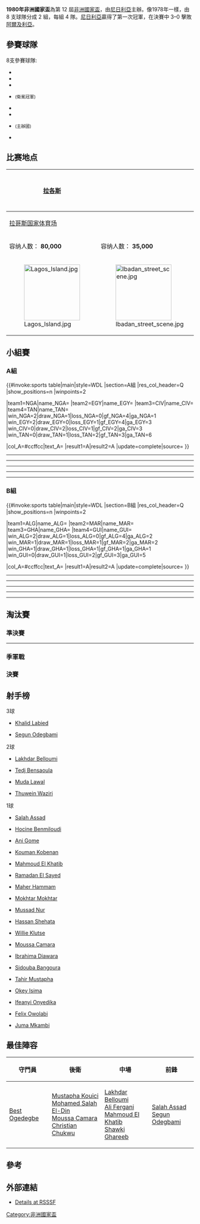 {{Infobox 國際足球賽事賽季
| tourney_name     = 非洲國家盃
| year             = 1980年
| other_titles     = 1980 African Cup of Nations
| image            = 
| size             = 
| caption          = 
| edition          = 12
| country          = 尼日利亞
| defending_champ  = GHA
| dates            = 3月8日–3月22日
| num_teams        = 8 隊
| confederations   = 1
| venues           = 2
| cities           = 2
| champion         = NGA
| count            = 1
| second           = ALG
| third            = MAR
| fourth           = EGY
| fourth-flagvar   = 1972
| matches          = 16
| goals            = 33
| attendance       = 
| top_scorer       = {{flagicon|MAR}} [[Khaled_Labied|Khaled Labied]]<br> {{flagicon|NGA}} [[Segun_Odegbami|Segun Odegbami]]<br> （各 3 球）
| player           = {{flagicon|NGA}} [[Christian_Chukwu|Christian Chukwu]]
| prevseason       = [[1978年非洲國家盃|1978]]
| nextseason       = [[1982年非洲國家盃|1982]]
}}

'''1980年非洲國家盃'''為第 12 屆[[非洲國家盃|非洲國家盃]]，由[[尼日利亞|尼日利亞]]主辦。像1978年一樣，由 8 支球隊分成 2 組，每組 4 隊。[[尼日利亞|尼日利亞]]贏得了第一次冠軍，在決賽中 3–0 擊敗[[阿爾及利亞|阿爾及利亞]]。

==參賽球隊==
8支參賽球隊:
{{col-begin}}
{{col-2}}
* {{fb|ALG}}
* {{fb|CIV}}
* {{fb|EGY|1972}}
* {{fb|GHA}} <small>(衛冕冠軍)</small>
{{col-2}}
* {{fb|GUI}}
* {{fb|MAR}}
* {{fb|NGR}} <small>(主辦國)</small>
* {{fb|TAN}}
{{col-end}}

==比赛地点==
<center>
{| class="wikitable" style="text-align:center"
|-
! [[拉各斯|拉各斯]]
|rowspan="4"|
{{Location map+|Nigeria|width=350|float=center|caption|places=
{{location map~|Nigeria|lat=6.45|long=3.4|label='''[[拉各斯|拉各斯]]'''}}
{{location map~|Nigeria|lat=7.73|long=3.91|label='''[[伊巴丹|伊巴丹]]'''}}
}}
! [[伊巴丹|伊巴丹]]
|-
| [[拉哥斯国家体育场|拉哥斯国家体育场]]
| {{link-en|Obafemi Awolowo Stadium|Liberty Stadium|欧巴费米·阿沃罗沃体育场|自由体育场}}
|-
| 容纳人数： '''80,000'''
| 容纳人数： '''35,000'''
|-
| [[File:Lagos_Island.jpg|150px]]
| [[File:Ibadan_street_scene.jpg|150px]]
|}
</center>

==小組賽==
===A組===
<onlyinclude>{{#invoke:sports table|main|style=WDL
|section=A組
|res_col_header=Q
|show_positions=n
|winpoints=2

|team1=NGA|name_NGA={{fb|NGA}}
|team2=EGY|name_EGY={{fb|EGY|1972}}
|team3=CIV|name_CIV={{fb|CIV}}
|team4=TAN|name_TAN={{fb|TAN}}
|win_NGA=2|draw_NGA=1|loss_NGA=0|gf_NGA=4|ga_NGA=1
|win_EGY=2|draw_EGY=0|loss_EGY=1|gf_EGY=4|ga_EGY=3
|win_CIV=0|draw_CIV=2|loss_CIV=1|gf_CIV=2|ga_CIV=3
|win_TAN=0|draw_TAN=1|loss_TAN=2|gf_TAN=3|ga_TAN=6

|col_A=#ccffcc|text_A=
|result1=A|result2=A
|update=complete|source=
}}</onlyinclude>

{{footballbox
| date = 1980年3月8日
| time = 
| team1 = {{fb-rt|NGA}}
| score = 3–1
| team2 = {{fb|TAN}}
| goals1 = [[Muda_Lawal|Lawal]] {{goal|11}} <br> [[Ifeanyi_Onyedika|Onyedika]] {{goal|35}} <br> [[Segun_Odegbami|Odegbami]] {{goal|85}}
| goals2 = [[Juma_Mkambi|Mkambi]] {{goal|54}}
| stadium = [[Lagos_National_Stadium|Surulere Stadium]], [[拉各斯|拉各斯]]
| attendance = {{formatnum:80000}}
| referee = [[Suleiman_El_Naim|Suleiman El Naim]] ([[Sudan_Football_Association|Sudan]])
| report = [http://www.11v11.com/matches/nigeria-v-tanzania-08-march-1980-235759 报告]
}}
----
{{footballbox
| date = 1980年3月8日
| time = 
| team1 = {{fb-rt|EGY|1972}}
| score = 2–1
| team2 = {{fb|CIV}}
| goals1 = [[Maher_Hammam|Hammam]] {{goal|8}} <br> [[Mokhtar_Mokhtar|Mokhtar]] {{goal|20}}
| goals2 = [[Ani_Gome|Gome]] {{goal|7}}
| stadium = [[Lagos_National_Stadium|Surulere Stadium]], [[拉各斯|拉各斯]]
| attendance = {{formatnum:80000}}
| referee = [[Joel_Mondoka|Joel Mondoka]] ([[Football_Association_of_Zambia|Zambia]])
| report = [http://www.11v11.com/matches/ivory-coast-v-egypt-08-march-1980-235758 报告]
}}
----
{{footballbox
| date = 1980年3月12日
| time = 
| team1 = {{fb-rt|EGY|1972}}
| score = 2–1
| team2 = {{fb|TAN}}
| goals1 = [[Hassan_Shehata|Shehata]] {{goal|32}} <br> [[Mussad_Nur|Nour]] {{goal|38}}
| goals2 = {{goal|86}} [[Thuwein_Waziri|Waziri]]
| stadium = [[Lagos_National_Stadium|Surulere Stadium]], [[拉各斯|拉各斯]]
| attendance = {{formatnum:55000}}
| referee = [[Sohan_Ramlochun|Sohan Ramlochun]] ([[Mauritius_Football_Association|Mauritius]])
| report = [http://www.11v11.com/matches/egypt-v-tanzania-12-march-1980-235767 报告]
}}
----
{{footballbox
| date = 1980年3月12日
| time = 
| team1 = {{fb-rt|NGA}}
| score = 0–0
| team2 = {{fb|CIV}}
| goals1 =
| goals2 =
| stadium = [[Lagos_National_Stadium|Surulere Stadium]], [[拉各斯|拉各斯]]
| attendance = {{formatnum:55000}}
| referee = [[Théophile_Lawson-Hétchéli|Théophile Lawson-Hétchéli]] ([[Togolese_Football_Federation|Togo]])
| report = [http://www.11v11.com/matches/nigeria-v-ivory-coast-12-march-1980-235766 报告]
}}
----
{{footballbox
| date = 1980年3月15日
| time = 
| team1 = {{fb-rt|CIV}}
| score = 1–1
| team2 = {{fb|TAN}}
| goals1 = [[Kobenan_Koma|Koma]] {{goal|7}}
| goals2 = [[Thuwein_Waziri|Waziri]] {{goal|59}}
| stadium = [[Lagos_National_Stadium|Surulere Stadium]], [[拉各斯|拉各斯]]
| attendance = {{formatnum:70000}}
| referee = [[Diallo_Bakaï|Diallo Bakaï]] ([[Cameroonian_Football_Federation|Cameroon]])
| report = [http://www.11v11.com/matches/tanzania-v-ivory-coast-15-march-1980-235775 报告]
}}
----
{{footballbox
| date = 1980年3月15日
| time = 
| team1 = {{fb-rt|NGA}}
| score = 1–0
| team2 = {{fb|EGY|1972}}
| goals1 = [[Okey_Isima|Isima]] {{goal|15}}
| goals2 =
| stadium = [[Lagos_National_Stadium|Surulere Stadium]], [[拉各斯|拉各斯]]
| attendance = {{formatnum:70000}}
| referee = [[Gebreyesus_Tesfaye|Gebreyesus Tesfaye]] ([[Ethiopian_Football_Federation|Ethiopia]])
| report = [http://www.11v11.com/matches/nigeria-v-egypt-15-march-1980-235774 报告]
}}

===B組===
<onlyinclude>{{#invoke:sports table|main|style=WDL
|section=B組
|res_col_header=Q
|show_positions=n
|winpoints=2

|team1=ALG|name_ALG={{fb|ALG}}
|team2=MAR|name_MAR={{fb|MAR}}
|team3=GHA|name_GHA={{fb|GHA}}
|team4=GUI|name_GUI={{fb|GUI}}
|win_ALG=2|draw_ALG=1|loss_ALG=0|gf_ALG=4|ga_ALG=2
|win_MAR=1|draw_MAR=1|loss_MAR=1|gf_MAR=2|ga_MAR=2
|win_GHA=1|draw_GHA=1|loss_GHA=1|gf_GHA=1|ga_GHA=1
|win_GUI=0|draw_GUI=1|loss_GUI=2|gf_GUI=3|ga_GUI=5

|col_A=#ccffcc|text_A=
|result1=A|result2=A
|update=complete|source=
}}</onlyinclude>

{{footballbox
| date = 1980年3月9日
| time = 
| team1 = {{fb-rt|GHA}}
| score = 0–0
| team2 = {{fb|ALG}}
| goals1 =
| goals2 =
| stadium = [[Obafemi_Awolowo_Stadium|Liberty Stadium]], [[伊巴丹|伊巴丹]]
| attendance = {{formatnum:40000}}
| referee = [[Yousef_Alghoul|Youssef El Ghoul]] ([[Libyan_Football_Federation|Libya]])
| report = [http://www.11v11.com/matches/ghana-v-algeria-09-march-1980-235762 报告]
}}
----
{{footballbox
| date = 1980年3月9日
| time = 
| team1 = {{fb-rt|MAR}}
| score = 1–1
| team2 = {{fb|GUI}}
| goals1 = [[Tahir_Mustapha|Mustapha]] {{goal|7}}
| goals2 = [[Moussa_Camara_(footballer)|M. Camara]] {{goal|8}}
| stadium = [[Obafemi_Awolowo_Stadium|Liberty Stadium]], [[伊巴丹|伊巴丹]]
| attendance = {{formatnum:40000}}
| referee = 
| report = [http://www.11v11.com/matches/morocco-v-guinea-09-march-1980-235763 报告]
}}
----
{{footballbox
| date = 1980年3月13日
| time = 
| team1 = {{fb-rt|ALG}}
| score = 1–0
| team2 = {{fb|MAR}}
| goals1 = [[Lakhdar_Belloumi|Belloumi]] {{goal|90+3}}
| goals2 =
| stadium = [[Obafemi_Awolowo_Stadium|Liberty Stadium]], [[伊巴丹|伊巴丹]]
| attendance = {{formatnum:20000}}
| referee = [[Ali_Dridi|Ali Dridi]] ([[Tunisian_Football_Federation|Tunisia]])
| report = [http://www.11v11.com/matches/algeria-v-morocco-13-march-1980-235771 报告]
}}
----
{{footballbox
| date = 1980年3月13日
| time = 
| team1 = {{fb-rt|GHA}}
| score = 1–0
| team2 = {{fb|GUI}}
| goals1 = [[Willie_Klutse|Klutse]] {{goal|69}}
| goals2 =
| stadium = [[Obafemi_Awolowo_Stadium|Liberty Stadium]], [[伊巴丹|伊巴丹]]
| attendance = {{formatnum:20000}}
| referee = [[Ngesa_Gabriel_Odengo|Ngesa Gabriel Odengo]] ([[Kenya_Football_Federation|Kenya]])
| report = [http://www.11v11.com/matches/ghana-v-guinea-13-march-1980-235770 报告]
}}
----
{{footballbox
| date = 1980年3月16日
| time = 
| team1 = {{fb-rt|ALG}}
| score = 3–2
| team2 = {{fb|GUI}}
| goals1 = [[Tedj_Bensaoula|Bensaoula]] {{goal|12||49}} <br> [[Lakhdar_Belloumi|Belloumi]] {{goal|37}}
| goals2 = [[Ibrahima_Diawara|Diawara]] {{goal|82}} <br> [[Sidouba_Bangoura|Bangoura]] {{goal|90+1}}
| stadium = [[Obafemi_Awolowo_Stadium|Liberty Stadium]], [[伊巴丹|伊巴丹]]
| attendance = {{formatnum:20000}}
| referee = [[Idrissa_Traoré_(referee)|Idrissa Traoré]] ([[Malian_Football_Federation|Mali]])
| report = [http://www.11v11.com/matches/algeria-v-guinea-16-march-1980-235778 报告]
}}
----
{{footballbox
| date = 1980年3月16日
| time = 
| team1 = {{fb-rt|MAR}}
| score = 1–0
| team2 = {{fb|GHA}}
| goals1 = [[Khalid_Labied|Labied]] {{goal|44}}
| goals2 =
| stadium = [[Obafemi_Awolowo_Stadium|Liberty Stadium]], [[伊巴丹|伊巴丹]]
| attendance = {{formatnum:20000}}
| referee = [[Dodou_N'Jie|Dodou N'Jie]] ([[Gambia_Football_Association|Gambia]])
| report = [http://www.11v11.com/matches/morocco-v-ghana-16-march-1980-235777 报告]
}}

==淘汰賽==
{{Round4
<!--Date-Place|Team 1|Score 1|Team 2|Score 2-->
<!--準決賽-->
|3月19日 – [[拉各斯|拉各斯]]|{{fb|NGR}}|1|{{fb|MAR}}|0
|3月19日 – [[伊巴丹|伊巴丹]]|{{fb|ALG}}{{pen}}|2 (4)|{{fb|EGY|1972}}|2 (2)
<!--決賽-->
|3月22日 – [[拉各斯|拉各斯]]|{{fb|NGR}}|3|{{fb|ALG}}|0
<!--third place-->
|3月21日 – [[拉各斯|拉各斯]]|{{fb|MAR}}|2|{{fb|EGY|1972}}|0
}}

===準決賽===
{{footballbox
| date = 1980年3月19日
| time = 
| team1 = {{fb-rt|NGA}}
| score = 1–0
| team2 = {{fb|MAR}}
| goals1 = [[Felix_Owolabi|Owolabi]] {{goal|9}}
| goals2 =
| stadium = [[Lagos_National_Stadium|Surulere Stadium]], [[拉各斯|拉各斯]]
| attendance = {{formatnum:70000}}
| referee = [[Suleiman_El_Naim|Suleiman El Naim]] ([[Sudan_Football_Association|Sudan]])
| report = [http://www.11v11.com/matches/nigeria-v-morocco-19-march-1980-235785 报告]
}}
----
{{footballbox
| date = 1980年3月19日
| time = 
| team1 = {{fb-rt|ALG}}
| score = 2–2
| team2 = {{fb|EGY|1972}}
| goals1 = [[Salah_Assad|Assad]] {{goal|55|pen.}} <br> [[Hocine_Benmiloudi|Benmiloudi]] {{goal|62}}
| goals2 = [[Mahmoud_El_Khatib|El Khatib]] {{goal|32}} <br> [[Ramadan_El_Sayed|El Sayed]] {{goal|47}}
| stadium = [[Obafemi_Awolowo_Stadium|Liberty Stadium]], [[伊巴丹|伊巴丹]]
| attendance = {{formatnum:5000}}
| referee = [[Théophile_Lawson-Hétchéli|Théophile Lawson-Hétchéli]] ([[Togolese_Football_Federation|Togo]])
| report = [http://www.11v11.com/matches/algeria-v-egypt-19-march-1980-235784 报告]
| penalties1 = ... <br> ... <br> ... <br> ... <br> [[Salah_Assad|Assad]] {{pengoal}}
| penaltyscore = 4–2
| penalties2 = {{pengoal}} [[Hassan_Shehata|Shehata]] <br> {{pengoal}} [[Mokhtar_Mokhtar|Mokhtar]]<br> {{penmiss}} [[Mahmoud_El_Khatib|El Khatib]] <br> {{penmiss}} [[Mohamed_Amer_(footballer)|Amer]]
}}

===季軍戰===
{{footballbox
| date = 1980年3月21日
| time = 
| team1 = {{fb-rt|MAR}}
| score = 2–0
| team2 = {{fb|EGY|1972}}
| goals1 = [[Khalid_Labied|Labied]] {{goal|9||78}}
| goals2 =
| stadium = [[Lagos_National_Stadium|Surulere Stadium]], [[拉各斯|拉各斯]]
| attendance = {{formatnum:5000}}
| referee = [[Ngesa_Gabriel_Odengo|Ngesa Gabriel Odengo]] ([[Kenya_Football_Federation|Kenya]])
| report = [http://www.11v11.com/matches/egypt-v-morocco-21-march-1980-235790 报告]
}}

===決賽===
{{Main|1980年非洲國家盃決賽}}

{{footballbox
| date = 1980年3月22日
| time = 
| team1 = {{fb-rt|NGR}}
| score = 3–0
| team2 = {{fb|ALG}}
| goals1 = [[Segun_Odegbami|Odegbami]] {{goal|2||42}} <br> [[Muda_Lawal|Lawal]] {{goal|50}}
| goals2 =
| stadium = [[Lagos_National_Stadium|Surulere Stadium]], [[拉各斯|拉各斯]]
| attendance = {{formatnum:85000}}
| referee = [[Gebreyesus_Tesfaye|Gebreyesus Tesfaye]] ([[Ethiopian_Football_Federation|Ethiopia]])
| report = [http://www.11v11.com/matches/nigeria-v-algeria-22-march-1980-235793 报告]
}}

==射手榜==
;3球
{{col-begin}}
{{col-3}}
* {{flagicon|MAR}} [[Khalid_Labied|Khalid Labied]]
{{col-3}}
* {{flagicon|NGR}} [[Segun_Odegbami|Segun Odegbami]]
{{col-3}}
{{col-end}}

;2球
{{col-begin}}
{{col-3}}
* {{flagicon|ALG}} [[Lakhdar_Belloumi|Lakhdar Belloumi]]
* {{flagicon|ALG}} [[Tedj_Bensaoula|Tedj Bensaoula]]
{{col-3}}
* {{flagicon|NGR}} [[Muda_Lawal|Muda Lawal]]
{{col-3}}
* {{flagicon|TAN}} [[Thuwein_Waziri|Thuwein Waziri]]
{{col-end}}

;1球
{{col-begin}}
{{col-3}}
* {{flagicon|ALG}} [[Salah_Assad|Salah Assad]]
* {{flagicon|ALG}} [[Hocine_Benmiloudi|Hocine Benmiloudi]]
* {{flagicon|CIV}} [[Ani_Gome|Ani Gome]]
* {{flagicon|CIV}} [[Kouman_Kobenan|Kouman Kobenan]]
* {{flagicon|EGY}} [[Mahmoud_El_Khatib|Mahmoud El Khatib]]
* {{flagicon|EGY}} [[Ramadan_El_Sayed|Ramadan El Sayed]]
* {{flagicon|EGY}} [[Maher_Hammam|Maher Hammam]]
{{col-3}}
* {{flagicon|EGY}} [[Mokhtar_Mokhtar|Mokhtar Mokhtar]]
* {{flagicon|EGY}} [[Mussad_Nur|Mussad Nur]]
* {{flagicon|EGY}} [[Hassan_Shehata|Hassan Shehata]]
* {{flagicon|GHA}} [[Willie_Klutse|Willie Klutse]]
* {{flagicon|GUI}} [[Moussa_Camara_(footballer)|Moussa Camara]]
* {{flagicon|GUI}} [[Ibrahima_Diawara|Ibrahima Diawara]]
{{col-3}}
* {{flagicon|GUI}} [[Sidouba_Bangoura|Sidouba Bangoura]]
* {{flagicon|MAR}} [[Tahir_Mustapha|Tahir Mustapha]]
* {{flagicon|NGR}} [[Okey_Isima|Okey Isima]]
* {{flagicon|NGR}} [[Ifeanyi_Onyedika|Ifeanyi Onyedika]]
* {{flagicon|NGR}} [[Felix_Owolabi|Felix Owolabi]]
* {{flagicon|TAN}} [[Juma_Mkambi|Juma Mkambi]]
{{col-end}}

==最佳陣容==
{| class="wikitable" style="margin:0 auto"
|-
! 守門員
! 後衛
! 中場
! 前鋒
|-
| align=left valign=top |
{{flagicon|Nigeria}} [[Best_Ogedegbe|Best Ogedegbe]]
| align=left valign=top |
{{flagicon|Algeria}} [[Mustapha_Kouici|Mustapha Kouici]] <br>
{{flagicon|Egypt}} [[Mohamed_Salah_(coach)|Mohamed Salah El-Din]] <br>
{{flagicon|Guinea}} [[Moussa_Camara_(footballer)|Moussa Camara]] <br>
{{flagicon|Nigeria}} [[Christian_Chukwu|Christian Chukwu]]
| align=left valign=top |
{{flagicon|Algeria}} [[Lakhdar_Belloumi|Lakhdar Belloumi]] <br>
{{flagicon|Algeria}} [[Ali_Fergani|Ali Fergani]] <br>
{{flagicon|Egypt}} [[Mahmoud_El_Khatib|Mahmoud El Khatib]] <br>
{{flagicon|Egypt}} [[Shawki_Ghareeb|Shawki Ghareeb]]
| align=left valign=top |
{{flagicon|Algeria}} [[Salah_Assad|Salah Assad]] <br>
{{flagicon|Nigeria}} [[Segun_Odegbami|Segun Odegbami]]
|}

==參考==
{{Reflist}}


==外部連結==
* [http://www.rsssf.com/tables/80a.html Details at RSSSF]{{Wayback|url=http://www.rsssf.com/tables/80a.html |date=20181009014349 }}


{{非洲國家盃}}


{{DEFAULTSORT:1980 African Cup Of Nations}}
[[Category:非洲國家盃|Category:非洲國家盃]]